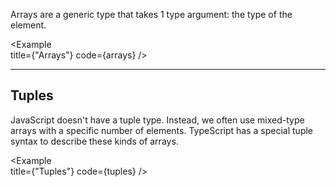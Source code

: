 
Arrays are a generic type that takes 1 type argument: the type of the element.

<Example   
  title={"Arrays"}
  code={arrays}
/>

---

## Tuples

JavaScript doesn't have a tuple type. Instead, we often use mixed-type arrays with a specific number of elements. TypeScript has a special tuple syntax to describe these kinds of arrays.

<Example   
  title={"Tuples"}
  code={tuples}
/>
